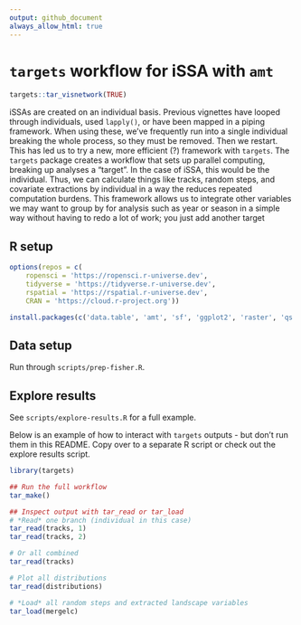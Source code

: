 ```yaml
---
output: github_document
always_allow_html: true
---
```


# `targets` workflow for iSSA with `amt`

```r
targets::tar_visnetwork(TRUE)
```

iSSAs are created on an individual basis. Previous vignettes have looped through individuals, used `lapply()`, or have been mapped in a piping framework. When using these, we've frequently run into a single individual breaking the whole process, so they must be removed. Then we restart. This has led us to try a new, more efficient (?) framework with `targets`. The `targets` package creates a workflow that sets up parallel computing, breaking up analyses a "target". In the case of iSSA, this would be the individual. Thus, we can calculate things like tracks, random steps, and covariate extractions by individual in a way the reduces repeated computation burdens. This framework allows us to integrate other variables we may want to group by for analysis such as year or season in a simple way without having to redo a lot of work; you just add another target

## R setup

```r
options(repos = c(
    ropensci = 'https://ropensci.r-universe.dev',
    tidyverse = 'https://tidyverse.r-universe.dev',
    rspatial = 'https://rspatial.r-universe.dev',
    CRAN = 'https://cloud.r-project.org'))

install.packages(c('data.table', 'amt', 'sf', 'ggplot2', 'raster', 'qs', 'terra' ))
```

## Data setup

Run through `scripts/prep-fisher.R`.


## Explore results

See `scripts/explore-results.R` for a full example. 

Below is an example of how to interact with `targets` outputs - but don't run them in this README. Copy over to a separate R script or check out the explore results script. 

```r
library(targets)

## Run the full workflow
tar_make()

## Inspect output with tar_read or tar_load
# *Read* one branch (individual in this case)
tar_read(tracks, 1)
tar_read(tracks, 2)

# Or all combined
tar_read(tracks)

# Plot all distributions
tar_read(distributions)

# *Load* all random steps and extracted landscape variables
tar_load(mergelc)
```
